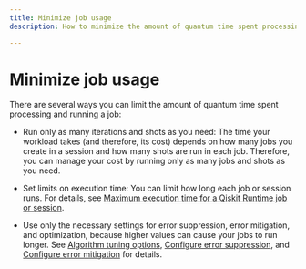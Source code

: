 ```yaml
---
title: Minimize job usage
description: How to minimize the amount of quantum time spent processing and running a job.

---
```


# Minimize job usage

There are several ways you can limit the amount of quantum time spent processing and running a job:

- Run only as many iterations and shots as you need: The time your workload takes (and therefore, its cost) depends on how many jobs you create in a session and how many shots are run in each job. Therefore, you can manage your cost by running only as many jobs and shots as you need.

- Set limits on execution time:  You can limit how long each job or session runs.  For details, see [Maximum execution time for a Qiskit Runtime job or session](max-execution-time).

- Use only the necessary settings for error suppression, error mitigation, and optimization, because higher values can cause your jobs to run longer. See [Algorithm tuning options](../optimization/algorithm-tuning-options), [Configure error suppression](../optimization/error-suppression), and [Configure error mitigation](../optimization/error-mitigation) for details.
